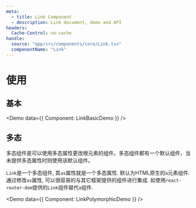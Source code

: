 ```yaml
---
meta:
  - title: Link Component
  - description: Link document, demo and API
headers:
  Cache-Control: no-cache
handle:
  source: "app/src/components/core/Link.tsx"
  componentName: "Link"
---
```



# 使用

## 基本

<Demo data={{ Component: LinkBasicDemo }} />

## 多态

多态组件是可以使用多态属性更改根元素的组件。多态组件都有一个默认组件，当未提供多态属性时则使用该默认组件。

`Link`是一个多态组件, 其`as`属性就是一个多态属性. 默认为HTML原生的`a`元素组件. 通过修改`as`属性, 可以很容易的与其它框架提供的组件进行集成. 如使用`react-router-dom`提供的`Link`组件替代`a`组件.

<Demo data={{ Component: LinkPolymorphicDemo }} />
